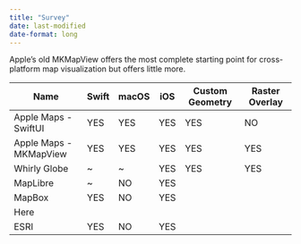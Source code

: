 ```yaml
---
title: "Survey"
date: last-modified
date-format: long
---
```


Apple's old MKMapView offers the most complete starting point for cross-platform map visualization but offers little more.

| Name                   | Swift | macOS | iOS | Custom Geometry | Raster Overlay |
| ---------------------- | ----- | ----- | --- |-----------------|----------------|
| Apple Maps - SwiftUI   | YES   | YES   | YES | YES             | NO             |
| Apple Maps - MKMapView | YES   | YES   | YES | YES             | YES            |
| Whirly Globe           | ~     | ~     | YES | YES             | YES
| MapLibre               | ~     | NO    | YES |
| MapBox                 | YES   | NO    | YES |
| Here                   |       |       |     |
| ESRI                   | YES   | NO    | YES |